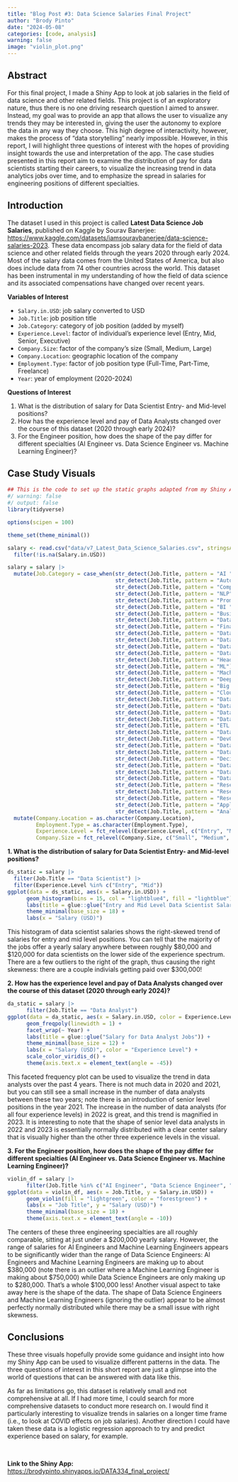 ```yaml
---
title: "Blog Post #3: Data Science Salaries Final Project"
author: "Brody Pinto"
date: "2024-05-08"
categories: [code, analysis]
warning: false
image: "violin_plot.png"
---
```


## Abstract

For this final project, I made a Shiny App to look at job salaries in the field of data science and other related fields. This project is of an exploratory nature, thus there is no one driving research question I aimed to answer. Instead, my goal was to provide an app that allows the user to visualize any trends they may be interested in, giving the user the autonomy to explore the data in any way they choose. This high degree of interactivity, however, makes the process of "data storytelling" nearly impossible. However, in this report, I will highlight three questions of interest with the hopes of providing insight towards the use and interpretation of the app. The case studies presented in this report aim to examine the distribution of pay for data scientists starting their careers, to visualize the increasing trend in data analytics jobs over time, and to emphasize the spread in salaries for engineering positions of different specialties.

## Introduction

The dataset I used in this project is called **Latest Data Science Job Salaries**, published on Kaggle by Sourav Banerjee: 
<a href = "https://www.kaggle.com/datasets/iamsouravbanerjee/data-science-salaries-2023">https://www.kaggle.com/datasets/iamsouravbanerjee/data-science-salaries-2023</a>. These data encompass job salary data for the field of data science and other related fields through the years 2020 through early 2024. Most of the salary data comes from the United States of America, but also does include data from 74 other countries across the world. This dataset has been instrumental in my understanding of how the field of data science and its associated compensations have changed over recent years.

**Variables of Interest**

* `Salary.in.USD`: job salary converted to USD
* `Job.Title`: job position title
* `Job.Category`: category of job position (added by myself)
* `Experience.Level`: factor of individual's experience level (Entry, Mid, Senior, Executive)
* `Company.Size`: factor of the company's size (Small, Medium, Large)
* `Company.Location`: geographic location of the company
* `Employment.Type`: factor of job position type (Full-Time, Part-Time, Freelance)
* `Year`: year of employment (2020-2024)

**Questions of Interest**

1. What is the distribution of salary for Data Scientist Entry- and Mid-level positions?
2. How has the experience level and pay of Data Analysts changed over the course of this dataset (2020 through early 2024)?
3. For the Engineer position, how does the shape of the pay differ for different specialties (AI Engineer vs. Data Science Engineer vs. Machine Learning Engineer)?

## Case Study Visuals

```r
## This is the code to set up the static graphs adapted from my Shiny App
#/ warning: false
#/ output: false
library(tidyverse)

options(scipen = 100)

theme_set(theme_minimal())

salary <- read.csv("data/v7_Latest_Data_Science_Salaries.csv", stringsAsFactors = TRUE) |>
  filter(!is.na(Salary.in.USD))

salary = salary |>
  mutate(Job.Category = case_when(str_detect(Job.Title, pattern = "AI ") == TRUE ~ "Artificial Intelligence",
                                  str_detect(Job.Title, pattern = "Autonomous") == TRUE ~ "Artificial Intelligence",
                                  str_detect(Job.Title, pattern = "Computer Vision") == TRUE ~ "Artificial Intelligence",
                                  str_detect(Job.Title, pattern = "NLP") == TRUE ~ "Artificial Intelligence",
                                  str_detect(Job.Title, pattern = "Prompt Engineer") == TRUE ~ "Artificial Intelligence",
                                  str_detect(Job.Title, pattern = "BI ") == TRUE ~ "Business Intelligence",
                                  str_detect(Job.Title, pattern = "Business") == TRUE ~ "Business Intelligence",
                                  str_detect(Job.Title, pattern = "Data Product") == TRUE ~ "Business Intelligence",
                                  str_detect(Job.Title, pattern = "Financ") == TRUE ~ "Business Intelligence",
                                  str_detect(Job.Title, pattern = "Data Sci") == TRUE ~ "Data Science",
                                  str_detect(Job.Title, pattern = "Data Lead") == TRUE ~ "Data Science",
                                  str_detect(Job.Title, pattern = "Data Manage") == TRUE ~ "Data Science",
                                  str_detect(Job.Title, pattern = "Data Specialist") == TRUE ~ "Data Science",
                                  str_detect(Job.Title, pattern = "Head of Data") == TRUE ~ "Data Science",
                                  str_detect(Job.Title, pattern = "ML") == TRUE ~ "Machine Learning",
                                  str_detect(Job.Title, pattern = "Machine") == TRUE ~ "Machine Learning",
                                  str_detect(Job.Title, pattern = "Deep Learning") == TRUE ~ "Machine Learning",
                                  str_detect(Job.Title, pattern = "Big ") == TRUE ~ "Big Data",
                                  str_detect(Job.Title, pattern = "Cloud") == TRUE ~ "Cloud Data",
                                  str_detect(Job.Title, pattern = "Data Architect") == TRUE ~ "Data Organization",
                                  str_detect(Job.Title, pattern = "Data Engineer") == TRUE ~ "Data Organization",
                                  str_detect(Job.Title, pattern = "Data Developer") == TRUE ~ "Data Organization",
                                  str_detect(Job.Title, pattern = "Data Infrastructure") == TRUE ~ "Data Organization",
                                  str_detect(Job.Title, pattern = "ETL ") == TRUE ~ "Data Organization",
                                  str_detect(Job.Title, pattern = "Data Operations") == TRUE ~ "Data Operations",
                                  str_detect(Job.Title, pattern = "DevOps") == TRUE ~ "Data Operations",
                                  str_detect(Job.Title, pattern = "Data Integration") == TRUE ~ "Data Operations",
                                  str_detect(Job.Title, pattern = "Data Strateg") == TRUE ~ "Data Operations",
                                  str_detect(Job.Title, pattern = "Decision Scientist") == TRUE ~ "Data Operations",
                                  str_detect(Job.Title, pattern = "Data Model") == TRUE ~ "Data Modeling",
                                  str_detect(Job.Title, pattern = "Data Quality") == TRUE ~ "Data Quality",
                                  str_detect(Job.Title, pattern = "Data Vis") == TRUE ~ "Data Visualization",
                                  str_detect(Job.Title, pattern = "Research Analyst") == TRUE ~ "Research",
                                  str_detect(Job.Title, pattern = "Research Engineer") == TRUE ~ "Research",
                                  str_detect(Job.Title, pattern = "Research Scientist") == TRUE ~ "Research",
                                  str_detect(Job.Title, pattern = "Applied Scientist") == TRUE ~ "Research",
                                  str_detect(Job.Title, pattern = "Analy") == TRUE ~ "Data Analytics")) |>
  mutate(Company.Location = as.character(Company.Location),
         Employment.Type = as.character(Employment.Type),
         Experience.Level = fct_relevel(Experience.Level, c("Entry", "Mid", "Senior", "Executive")),
         Company.Size = fct_relevel(Company.Size, c("Small", "Medium", "Large")))
```

**1. What is the distribution of salary for Data Scientist Entry- and Mid-level positions?**

```r
ds_static = salary |> 
  filter(Job.Title == "Data Scientist") |>
  filter(Experience.Level %in% c("Entry", "Mid"))
ggplot(data = ds_static, aes(x = Salary.in.USD)) +
      geom_histogram(bins = 15, col = "lightblue4", fill = "lightblue") +
      labs(title = glue::glue("Entry and Mid Level Data Scientist Salaries")) +
      theme_minimal(base_size = 18) +
      labs(x = "Salary (USD)")
```

This histogram of data scientist salaries shows the right-skewed trend of salaries for entry and mid level positions. You can tell that the majority of the jobs offer a yearly salary anywhere between roughly \$80,000 and \$120,000 for data scientists on the lower side of the experience spectrum. There are a few outliers to the right of the graph, thus causing the right skewness: there are a couple indivials getting paid over \$300,000!

**2. How has the experience level and pay of Data Analysts changed over the course of this dataset (2020 through early 2024)?**

```r
da_static = salary |>
      filter(Job.Title == "Data Analyst")
ggplot(data = da_static, aes(x = Salary.in.USD, color = Experience.Level)) +
      geom_freqpoly(linewidth = 1) +
      facet_wrap(~ Year) +
      labs(title = glue::glue("Salary for Data Analyst Jobs")) +
      theme_minimal(base_size = 12) +
      labs(x = "Salary (USD)", color = "Experience Level") +
      scale_color_viridis_d() +
      theme(axis.text.x = element_text(angle = -45))
```

This faceted frequency plot can be used to visualize the trend in data analysts over the past 4 years. There is not much data in 2020 and 2021, but you can still see a small increase in the number of data analysts between these two years; note there is an introduction of senior level positions in the year 2021. The increase in the number of data analysts (for all four experience levels) in 2022 is great, and this trend is magnified in 2023. It is interesting to note that the shape of senior level data analysts in 2022 and 2023 is essentially normally distributed with a clear center salary that is visually higher than the other three experience levels in the visual.

**3. For the Engineer position, how does the shape of the pay differ for different specialties (AI Engineer vs. Data Science Engineer vs. Machine Learning Engineer)?**

```r
violin_df = salary |>
      filter(Job.Title %in% c("AI Engineer", "Data Science Engineer", "Machine Learning Engineer"))
ggplot(data = violin_df, aes(x = Job.Title, y = Salary.in.USD)) +
      geom_violin(fill = "lightgreen", color = "forestgreen") +
      labs(x = "Job Title", y = "Salary (USD)") +
      theme_minimal(base_size = 18) +
      theme(axis.text.x = element_text(angle = -10))
```

The centers of these three engineering specialties are all roughly comparable, sitting at just under a \$200,000 yearly salary. However, the range of salaries for AI Engineers and Machine Learning Engineers appears to be significantly wider than the range of Data Science Engineers: AI Engineers and Machine Learning Engineers are making up to about \$380,000 (note there is an outlier where a Machine Learning Engineer is making about \$750,000) while Data Science Engineers are only making up to \$280,000. That's a whole \$100,000 less! Another visual aspect to take away here is the shape of the data. The shape of Data Science Engineers and Machine Learning Engineers (ignoring the outlier) appear to be almost perfectly normally distributed while there may be a small issue with right skewness.

## Conclusions

These three visuals hopefully provide some guidance and insight into how my Shiny App can be used to visualize different patterns in the data. The three questions of interest in this short report are just a glimpse into the world of questions that can be answered with data like this. 

As far as limitations go, this dataset is relatively small and not comprehensive at all. If I had more time, I could search for more comprehensive datasets to conduct more research on. I would find it particularly interesting to visualize trends in salaries on a longer time frame (i.e., to look at COVID effects on job salaries). Another direction I could have taken these data is a logistic regression approach to try and predict experience based on salary, for example.

<br>

**Link to the Shiny App:** <a href = "https://brodypinto.shinyapps.io/DATA334_final_project/">https://brodypinto.shinyapps.io/DATA334_final_project/</a>
